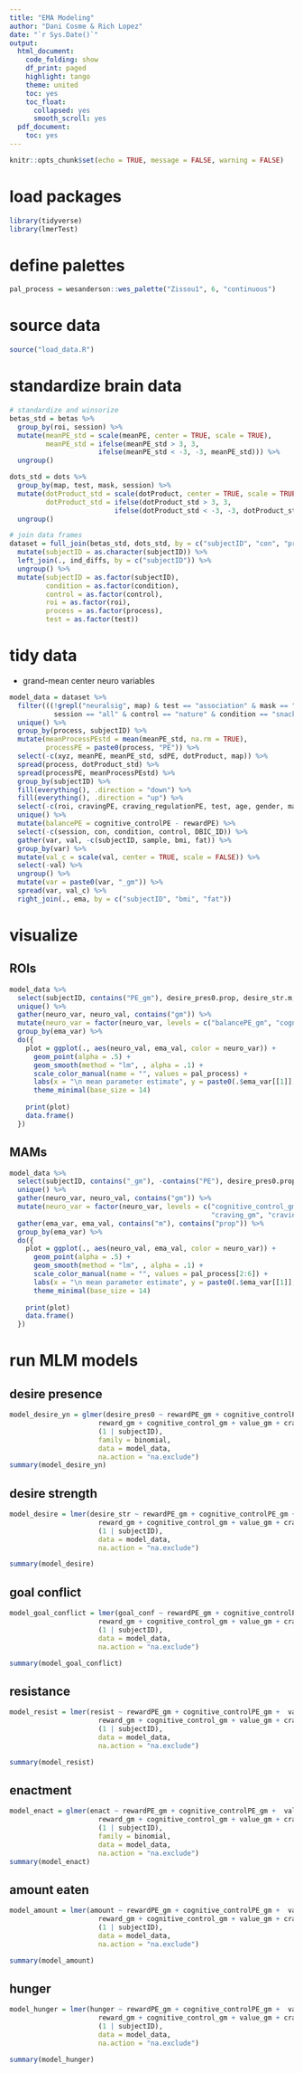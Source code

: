 ```yaml
---
title: "EMA Modeling"
author: "Dani Cosme & Rich Lopez"
date: "`r Sys.Date()`"
output:
  html_document:
    code_folding: show
    df_print: paged
    highlight: tango
    theme: united
    toc: yes
    toc_float:
      collapsed: yes
      smooth_scroll: yes
  pdf_document:
    toc: yes
---
```


```r
knitr::opts_chunk$set(echo = TRUE, message = FALSE, warning = FALSE)
```

# load packages
```r
library(tidyverse)
library(lmerTest)
```

# define palettes
```r
pal_process = wesanderson::wes_palette("Zissou1", 6, "continuous")
```

# source data
```r
source("load_data.R")
```

# standardize brain data
```r
# standardize and winsorize
betas_std = betas %>%
  group_by(roi, session) %>%
  mutate(meanPE_std = scale(meanPE, center = TRUE, scale = TRUE),
         meanPE_std = ifelse(meanPE_std > 3, 3,
                      ifelse(meanPE_std < -3, -3, meanPE_std))) %>%
  ungroup()

dots_std = dots %>%
  group_by(map, test, mask, session) %>%
  mutate(dotProduct_std = scale(dotProduct, center = TRUE, scale = TRUE),
         dotProduct_std = ifelse(dotProduct_std > 3, 3,
                          ifelse(dotProduct_std < -3, -3, dotProduct_std))) %>%
  ungroup()

# join data frames
dataset = full_join(betas_std, dots_std, by = c("subjectID", "con", "process", "condition", "control", "session")) %>%
  mutate(subjectID = as.character(subjectID)) %>%
  left_join(., ind_diffs, by = c("subjectID")) %>%
  ungroup() %>%
  mutate(subjectID = as.factor(subjectID),
         condition = as.factor(condition),
         control = as.factor(control),
         roi = as.factor(roi),
         process = as.factor(process),
         test = as.factor(test))
```

# tidy data
* grand-mean center neuro variables

```r
model_data = dataset %>%
  filter(((!grepl("neuralsig", map) & test == "association" & mask == "masked") | (grepl("neuralsig", map) & mask == "unmasked")) & 
           session == "all" & control == "nature" & condition == "snack") %>%
  unique() %>%
  group_by(process, subjectID) %>%
  mutate(meanProcessPEstd = mean(meanPE_std, na.rm = TRUE),
         processPE = paste0(process, "PE")) %>%
  select(-c(xyz, meanPE, meanPE_std, sdPE, dotProduct, map)) %>%
  spread(process, dotProduct_std) %>%
  spread(processPE, meanProcessPEstd) %>%
  group_by(subjectID) %>%
  fill(everything(), .direction = "down") %>%
  fill(everything(), .direction = "up") %>%
  select(-c(roi, cravingPE, craving_regulationPE, test, age, gender, mask)) %>%
  unique() %>%
  mutate(balancePE = cognitive_controlPE - rewardPE) %>%
  select(-c(session, con, condition, control, DBIC_ID)) %>%
  gather(var, val, -c(subjectID, sample, bmi, fat)) %>%
  group_by(var) %>%
  mutate(val_c = scale(val, center = TRUE, scale = FALSE)) %>%
  select(-val) %>%
  ungroup() %>%
  mutate(var = paste0(var, "_gm")) %>%
  spread(var, val_c) %>%
  right_join(., ema, by = c("subjectID", "bmi", "fat"))
```

# visualize
## ROIs
```r
model_data %>%
  select(subjectID, contains("PE_gm"), desire_pres0.prop, desire_str.m, goal_conf.m, resist.m, enact_prop, amount_Recoded.m) %>%
  unique() %>%
  gather(neuro_var, neuro_val, contains("gm")) %>%
  mutate(neuro_var = factor(neuro_var, levels = c("balancePE_gm", "cognitive_controlPE_gm", "rewardPE_gm", "valuePE_gm"))) %>%  gather(ema_var, ema_val, contains("m"), contains("prop")) %>%
  group_by(ema_var) %>%
  do({
    plot = ggplot(., aes(neuro_val, ema_val, color = neuro_var)) +
      geom_point(alpha = .5) +
      geom_smooth(method = "lm", , alpha = .1) +
      scale_color_manual(name = "", values = pal_process) +
      labs(x = "\n mean parameter estimate", y = paste0(.$ema_var[[1]], "\n")) +
      theme_minimal(base_size = 14)
    
    print(plot)
    data.frame()
  })

```

## MAMs
```r
model_data %>%
  select(subjectID, contains("_gm"), -contains("PE"), desire_pres0.prop, desire_str.m, goal_conf.m, resist.m, enact_prop, amount_Recoded.m) %>%
  unique() %>%
  gather(neuro_var, neuro_val, contains("gm")) %>%
  mutate(neuro_var = factor(neuro_var, levels = c("cognitive_control_gm", "reward_gm", "value_gm",
                                                  "craving_gm", "craving_regulation_gm"))) %>%
  gather(ema_var, ema_val, contains("m"), contains("prop")) %>%
  group_by(ema_var) %>%
  do({
    plot = ggplot(., aes(neuro_val, ema_val, color = neuro_var)) +
      geom_point(alpha = .5) +
      geom_smooth(method = "lm", , alpha = .1) +
      scale_color_manual(name = "", values = pal_process[2:6]) +
      labs(x = "\n mean parameter estimate", y = paste0(.$ema_var[[1]], "\n")) +
      theme_minimal(base_size = 14)
    
    print(plot)
    data.frame()
  })

```

# run MLM models
## desire presence
```r
model_desire_yn = glmer(desire_pres0 ~ rewardPE_gm + cognitive_controlPE_gm +  valuePE_gm + balancePE_gm +
                      reward_gm + cognitive_control_gm + value_gm + craving_gm + craving_regulation_gm +
                      (1 | subjectID),
                      family = binomial,
                      data = model_data,
                      na.action = "na.exclude")
summary(model_desire_yn)
```

## desire strength
```r
model_desire = lmer(desire_str ~ rewardPE_gm + cognitive_controlPE_gm +  valuePE_gm + balancePE_gm +
                      reward_gm + cognitive_control_gm + value_gm + craving_gm + craving_regulation_gm +
                      (1 | subjectID),
                      data = model_data,
                      na.action = "na.exclude")

summary(model_desire)
```

## goal conflict
```r
model_goal_conflict = lmer(goal_conf ~ rewardPE_gm + cognitive_controlPE_gm +  valuePE_gm + balancePE_gm +
                      reward_gm + cognitive_control_gm + value_gm + craving_gm + craving_regulation_gm +
                      (1 | subjectID),
                      data = model_data,
                      na.action = "na.exclude")

summary(model_goal_conflict)
```

## resistance
```r
model_resist = lmer(resist ~ rewardPE_gm + cognitive_controlPE_gm +  valuePE_gm + balancePE_gm +
                      reward_gm + cognitive_control_gm + value_gm + craving_gm + craving_regulation_gm +
                      (1 | subjectID),
                      data = model_data,
                      na.action = "na.exclude")

summary(model_resist)
```

## enactment
```r
model_enact = glmer(enact ~ rewardPE_gm + cognitive_controlPE_gm +  valuePE_gm + balancePE_gm +
                      reward_gm + cognitive_control_gm + value_gm + craving_gm + craving_regulation_gm +
                      (1 | subjectID),
                      family = binomial,
                      data = model_data,
                      na.action = "na.exclude")
summary(model_enact)
```

## amount eaten
```r
model_amount = lmer(amount ~ rewardPE_gm + cognitive_controlPE_gm +  valuePE_gm + balancePE_gm +
                      reward_gm + cognitive_control_gm + value_gm + craving_gm + craving_regulation_gm +
                      (1 | subjectID),
                      data = model_data,
                      na.action = "na.exclude")

summary(model_amount)
```

## hunger
```r
model_hunger = lmer(hunger ~ rewardPE_gm + cognitive_controlPE_gm +  valuePE_gm + balancePE_gm +
                      reward_gm + cognitive_control_gm + value_gm + craving_gm + craving_regulation_gm +
                      (1 | subjectID),
                      data = model_data,
                      na.action = "na.exclude")

summary(model_hunger)
```

